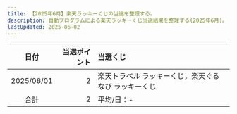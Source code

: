 ```yaml
---
title: 【2025年6月】楽天ラッキーくじの当選を整理する。
description: 自動プログラムによる楽天ラッキーくじ当選結果を整理する(2025年6月)。
lastUpdated: 2025-06-02
---
```



<CloudinaryImage txt={imageTxt} wid='800'></CloudinaryImage>
<NoteRakutenKuji></NoteRakutenKuji>


| 日付 | 当選ポイント | 当選くじ |
| :---: | ---: | :--- |
| 2025/06/01 | 2 | 楽天トラベル ラッキーくじ，楽天ぐるなび ラッキーくじ |
| 合計 | 2 | 平均/日：- |
